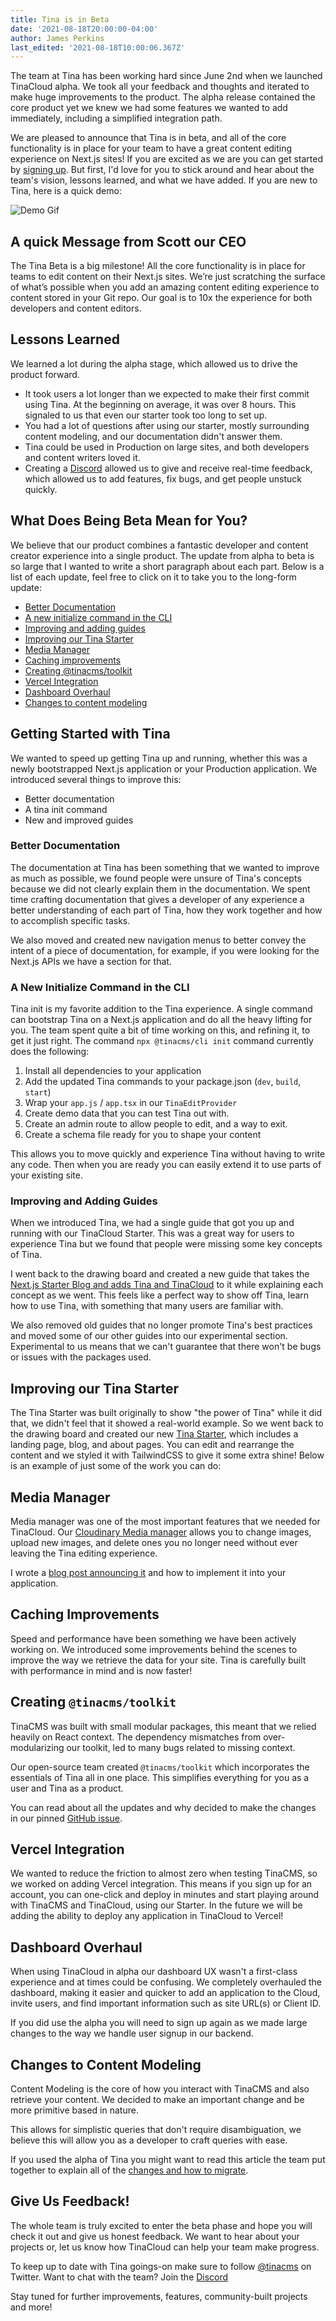 ```yaml
---
title: Tina is in Beta
date: '2021-08-18T20:00:00-04:00'
author: James Perkins
last_edited: '2021-08-18T10:00:06.367Z'
---
```


The team at Tina has been working hard since June 2nd when we launched TinaCloud alpha. We took all your feedback and thoughts and iterated to make huge improvements to the product. The alpha release contained the core product yet we knew we had some features we wanted to add immediately, including a simplified integration path.

We are pleased to announce that Tina is in beta, and all of the core functionality is in place for your team to have a great content editing experience on Next.js sites! If you are excited as we are you can get started by [signing up](https://app.tina.io/register). But first, I'd love for you to stick around and hear about the team's vision, lessons learned, and what we have added. If you are new to Tina, here is a quick demo:

![Demo Gif](https://res.cloudinary.com/forestry-demo/video/upload/v1629294438/tina-io/Beta_Launch_Demo.gif)

## A quick Message from Scott our CEO

The Tina Beta is a big milestone! All the core functionality is in place for teams to edit content on their Next.js sites. We’re just scratching the surface of what’s possible when you add an amazing content editing experience to content stored in your Git repo. Our goal is to 10x the experience for both developers and content editors.

## Lessons Learned

We learned a lot during the alpha stage, which allowed us to drive the product forward.

- It took users a lot longer than we expected to make their first commit using Tina. At the beginning on average, it was over 8 hours. This signaled to us that even our starter took too long to set up.
- You had a lot of questions after using our starter, mostly surrounding content modeling, and our documentation didn't answer them.
- Tina could be used in Production on large sites, and both developers and content writers loved it.
- Creating a [Discord](https://discord.gg/njvZZYHj2Q) allowed us to give and receive real-time feedback, which allowed us to add features, fix bugs, and get people unstuck quickly.

## What Does Being Beta Mean for You?

We believe that our product combines a fantastic developer and content creator experience into a single product. The update from alpha to beta is so large that I wanted to write a short paragraph about each part. Below is a list of each update, feel free to click on it to take you to the long-form update:

- [Better Documentation](#better-documentation)
- [A new initialize command in the CLI](#a-new-initialize-command-in-the-cli)
- [Improving and adding guides](#improving-and-adding-guides)
- [Improving our Tina Starter](#improving-our-tina-starter)
- [Media Manager](#media-manager)
- [Caching improvements](#caching-improvements)
- [Creating @tinacms/toolkit](#creating-tinacmstoolkit)
- [Vercel Integration](#vercel-integration)
- [Dashboard Overhaul](#dashboard-overhaul)
- [Changes to content modeling](#changes-to-content-modeling)

<Callout
  title="Ready to get started?"
  description="Get a website running with TinaCloud in no time!"
  url="/docs/setup-overview/"
  buttonText="Quick Start Guide"
/>

## Getting Started with Tina

We wanted to speed up getting Tina up and running, whether this was a newly bootstrapped Next.js application or your Production application. We introduced several things to improve this:

- Better documentation
- A tina init command
- New and improved guides

### Better Documentation

The documentation at Tina has been something that we wanted to improve as much as possible, we found people were unsure of Tina's concepts because we did not clearly explain them in the documentation. We spent time crafting documentation that gives a developer of any experience a better understanding of each part of Tina, how they work together and how to accomplish specific tasks.

We also moved and created new navigation menus to better convey the intent of a piece of documentation, for example, if you were looking for the Next.js APIs we have a section for that.

### A New Initialize Command in the CLI

Tina init is my favorite addition to the Tina experience. A single command can bootstrap Tina on a Next.js application and do all the heavy lifting for you. The team spent quite a bit of time working on this, and refining it, to get it just right. The command `npx @tinacms/cli init` command currently does the following:

1. Install all dependencies to your application
2. Add the updated Tina commands to your package.json (`dev`, `build`, `start`)
3. Wrap your `app.js` / `app.tsx` in our `TinaEditProvider`
4. Create demo data that you can test Tina out with.
5. Create an admin route to allow people to edit, and a way to exit.
6. Create a schema file ready for you to shape your content

This allows you to move quickly and experience Tina without having to write any code. Then when you are ready you can easily extend it to use parts of your existing site.

### Improving and Adding Guides

When we introduced Tina, we had a single guide that got you up and running with our TinaCloud Starter. This was a great way for users to experience Tina but we found that people were missing some key concepts of Tina.

I went back to the drawing board and created a new guide that takes the [Next.js Starter Blog and adds Tina and TinaCloud](/guides/tina-cloud/add-tinacms-to-existing-site/overview/) to it while explaining each concept as we went. This feels like a perfect way to show off Tina, learn how to use Tina, with something that many users are familiar with.

We also removed old guides that no longer promote Tina's best practices and moved some of our other guides into our experimental section. Experimental to us means that we can't guarantee that there won't be bugs or issues with the packages used.

## Improving our Tina Starter

The Tina Starter was built originally to show "the power of Tina" while it did that, we didn't feel that it showed a real-world example. So we went back to the drawing board and created our new [Tina Starter](/guides/tina-cloud/starter/overview/), which includes a landing page, blog, and about pages. You can edit and rearrange the content and we styled it with TailwindCSS to give it some extra shine! Below is an example of just some of the work you can do:

<WebmEmbed embedSrc="/img/blog/tinacms-is-in-beta/edit-alongside-content.webm"/>

## Media Manager

Media manager was one of the most important features that we needed for TinaCloud. Our [Cloudinary Media manager](/docs/reference/media/external/cloudinary/) allows you to change images, upload new images, and delete ones you no longer need without ever leaving the Tina editing experience.

I wrote a [blog post announcing it](/blog/manage-your-media-with-cloudinary/) and how to implement it into your application.

## Caching Improvements

Speed and performance have been something we have been actively working on. We introduced some improvements behind the scenes to improve the way we retrieve the data for your site. Tina is carefully built with performance in mind and is now faster!

## Creating `@tinacms/toolkit`

TinaCMS was built with small modular packages, this meant that we relied heavily on React context. The dependency mismatches from over-modularizing our toolkit, led to many bugs related to missing context.

Our open-source team created `@tinacms/toolkit` which incorporates the essentials of Tina all in one place. This simplifies everything for you as a user and Tina as a product.

You can read about all the updates and why decided to make the changes in our pinned [GitHub issue](https://github.com/tinacms/tinacms/issues/1898).

## Vercel Integration

We wanted to reduce the friction to almost zero when testing TinaCMS, so we worked on adding Vercel integration. This means if you sign up for an account, you can one-click and deploy in minutes and start playing around with TinaCMS and TinaCloud, using our Starter. In the future we will be adding the ability to deploy any application in TinaCloud to Vercel!

## Dashboard Overhaul

When using TinaCloud in alpha our dashboard UX wasn't a first-class experience and at times could be confusing. We completely overhauled the dashboard, making it easier and quicker to add an application to the Cloud, invite users, and find important information such as site URL(s) or Client ID.

If you did use the alpha you will need to sign up again as we made large changes to the way we handle user signup in our backend.

## Changes to Content Modeling

Content Modeling is the core of how you interact with TinaCMS and also retrieve your content. We decided to make an important change and be more primitive based in nature.

This allows for simplistic queries that don't require disambiguation, we believe this will allow you as a developer to craft queries with ease.

If you used the alpha of Tina you might want to read this article the team put together to explain all of the [changes and how to migrate](/docs/tina-cloud/migration-overview/).

## Give Us Feedback!

The whole team is truly excited to enter the beta phase and hope you will check it out and give us honest feedback. We want to hear about your projects or, let us know how TinaCloud can help your team make progress.

To keep up to date with Tina goings-on make sure to follow [@tinacms](https://twitter.com/tinacms) on Twitter. Want to chat with the team? Join the [Discord](https://discord.gg/njvZZYHj2Q)

Stay tuned for further improvements, features, community-built projects and more!
